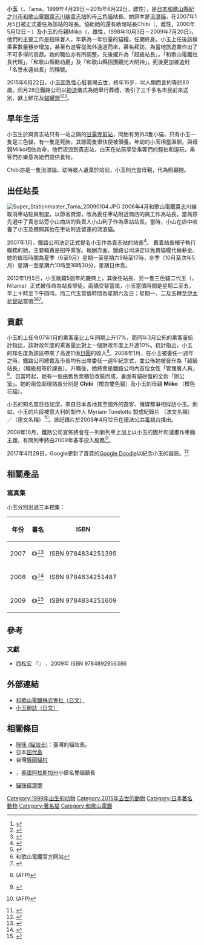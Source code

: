 {{Otheruses|subject=一隻貓|other=其他含義|小玉}} 
{{Infobox Animal
| name   = 小玉<br> たま
| native_name        = たま
| native_name_lang   = ja
| image = Station-Master Tama.JPG
| caption = 戴上站長帽子的小玉（攝於2007年）
| occupation = [[日本|日本]][[和歌山縣|和歌山縣]][[紀之川市|紀之川市]][[和歌山電鐵|和歌山電鐵]][[貴志川線|貴志川線]][[貴志站|貴志站]]{{link-ja|火車站站長|駅長|站長}}
| birth_date  = {{Birth date|1999|4|29|mf=yes}}
| birth_place  = {{日本}}[[和歌山縣|和歌山縣]][[那賀郡|那賀郡]]{{link-ja|貴志川町|貴志川町}}
| death_date    = {{death date and age|2015|6|22|1999|4|29}}
| death_place = {{日本}}和歌山縣[[岩出市|岩出市]]
| species      = '''[[Felis_silvestris_catus|貓]]'''
| breed        = [[三色貓|三色貓]]
| gender       = 雌性
| title        = 超級站長、和歌山電鐵社長代理、和歌山縣勳功爵、和歌山縣招攬觀光大明神、名譽永遠站長
| successor    = 二代玉
}}
'''小玉'''（{{lang-ja|たま}}，Tama，1999年4月29日－2015年6月22日，雌性），是[[日本|日本]][[和歌山縣|和歌山縣]][[紀之川市|紀之川市]][[和歌山電鐵|和歌山電鐵]][[貴志川線|貴志川線]][[貴志站|貴志站]]的母[[三色貓|三色貓]]站長。她原本是[[流浪貓|流浪貓]]，在2007年1月5日被正式委任為該站的站長。協助她的還有助理站長Chibi（{{lang|ja|ちび}}，雌性，2000年5月12日－）及小玉的母親Miiko（{{lang|ja|ミーコ}}，雌性，1998年10月3日－2009年7月20日）。他們的主要工作是招徠客人，年薪為一年份量的貓糧，任期終身。小玉上任後該線乘客數量穩步增加，甚至有遊客從海外遠道而來，慕名拜訪，為當地旅遊業作出了不可多得的貢獻。她的職位亦有所調整，先後擢升為「超級站長」，「和歌山電鐵社長代理」，「和歌山縣勳功爵」及「和歌山縣招攬觀光大明神」，死後更加被追封「名譽永遠站長」的稱號。

2015年6月22日，小玉因急性心脏衰竭去世，終年16岁，以人類而言約等於80歲。同月28日鐵路公司以[[神道|神道]]儀式為她舉行葬禮，吸引了三千多名市民前來送別，獻上鮮花及[[貓糧|貓罐頭]]<ref>{{cite web|url=http://www.asahi.com/articles/ASH6S5V2CH6SPXLB00Y.html?iref=com_alist_6_01|script-title=ja:三毛猫「たま駅長」天国へ　和歌山電鉄、２８日に社葬|language=ja|publisher=[[朝日新聞|朝日新聞]]|date=2015-06-24|accessdate=2015-06-25|archive-date=2015-06-25|archive-url=https://web.archive.org/web/20150625050323/http://www.asahi.com/articles/ASH6S5V2CH6SPXLB00Y.html?iref=com_alist_6_01|dead-url=no}}</ref><ref>{{cite news |title=「貓站長」小玉舉殯粉絲送別 |url=http://hk.apple.nextmedia.com/international/art/20150629/19201802?_ga=1.231345177.768165092.1435212783 |language=zh-hk |publisher=蘋果日報 |date=2015年6月29日 |accessdate=2015年6月29日 |archive-date=2015年7月1日 |archive-url=https://web.archive.org/web/20150701120135/http://hk.apple.nextmedia.com/international/art/20150629/19201802?_ga=1.231345177.768165092.1435212783 |dead-url=no }}</ref><ref>{{cite news |title=日三千粉絲送別人氣貓站長 |url=http://orientaldaily.on.cc/cnt/china_world/20150629/00180_036.html |language=zh-hk |publisher=東方日報 |date=2015年6月29日 |accessdate=2015年6月29日 |archive-date=2015年7月1日 |archive-url=https://web.archive.org/web/20150701170057/http://orientaldaily.on.cc/cnt/china_world/20150629/00180_036.html |dead-url=no }}</ref>。

==早年生活==
小玉生於與貴志站只有一站之隔的[[甘露寺前站|甘露寺前站]]，同胎有另外3隻小貓，只有小玉一隻是三色貓，有一隻是死胎，其餘兩隻很快便被領養。年幼的小玉相當溫馴，與母親Miiko相依為命，他們流浪到貴志站，白天在站前享受乘客們的輕拍和逗玩，乘客們亦樂意為她們提供食物。

Chibi亦是一隻流浪貓，幼時被人遺棄於站前，小玉則充當母親，代為照顧她。

==出任站長==
[[Image:Super_Stationmaster_Tama_20090104.JPG|thumb]]
2006年4月和歌山電鐵貴志川線取消車站駐員制度，以節省資源，改為委任車站附近商店的員工作為站長。當局原先選中了貴志站旁小山商店的負責人小山利子作為車站站長。當時，小山在店中收養了小玉及餵飼其他在車站附近留連的流浪貓。

2007年1月，鐵路公司決定正式提名小玉作為貴志站的站長<ref>{{cite web|title=Cat named stationmaster|publisher=Japan Probe|date=2007-01-14|url=http://www.japanprobe.com/?p=908|accessdate=2008-05-29|deadurl=yes|archiveurl=http://arquivo.pt/wayback/20090710203313/http://www.japanprobe.com/?p=908|archivedate=2009-07-10}}</ref>。 戴着站長帽子執行職務的她，主要職責是招呼乘客。報酬方面，鐵路公司決定以免費貓糧代替薪金。她的值班時間為夏季（6至9月）星期一至星期六9時至17時，冬季（10月至次年5月）星期一至星期六10時至16時30分，星期日休息。

2012年1月5日，小玉就職5週年的慶典上，其後任站長、另一隻三色貓二代玉（{{lang|ja|ニタマ}}，Nitama）正式被任命為站長學徒。兩貓交替當值，小玉當值時間是星期二至五，早上十時至下午四時。而二代玉當值時間為星期六及日；星期一、二及五轉至[[伊太祈曾站|伊太祈曾站]]當值<ref>{{Cite news|script-title=ja:たま駅長就任５周年で部下誕生！|language=ja|newspaper=和歌山電鐵|date=|url=http://www.wakayama-dentetsu.co.jp/president/120105.html|deadurl=yes|archiveurl=https://web.archive.org/web/20150701004901/http://www.wakayama-dentetsu.co.jp/president/120105.html|archivedate=2015-07-01}}</ref><ref>[http://www.wakayama-dentetsu.co.jp/images/jirei.jpg {{lang|ja|「伊太祈曽駅駅長兼貴志駅駅長代行辞令」と「駅長教育責任者辞令」}}] {{webarchive|url=https://web.archive.org/web/20150701113509/http://www.wakayama-dentetsu.co.jp/images/jirei.jpg |date=2015-07-01 }} 和歌山電鐵官方网站</ref><ref>{{Cite news|script-title=ja:たま駅長：部下登場 三毛猫「ニタマ」－－和歌山電鉄|newspaper=[[毎日新聞|毎日新聞]]|date=2012-01-05|url=https://mainichi.jp/kansai/news/20120105ddf001040004000c.html|language=ja|archiveurl=https://archive.is/20120719184734/mainichi.jp/kansai/news/20120105ddf001040004000c.html|archivedate=2012-07-19}}</ref>。

==貢獻==
{{Double image aside|right|Wakayama Electric Railway Kuha2705Tama-200904.jpg|200|Okayama Electric Tramway 7101 TAMA Densya.JPG|200|塗上小玉式樣的車廂<br /> 左：{{link-ja|和歌山電鐵2270系電車|和歌山電鐵2270系電車}}2275F（攝於[[貴志站|貴志站]]）<br />右：{{link-ja|岡山電氣軌道岡軌7100型電車|岡山電気軌道岡軌7100型電車}}7101（攝於[[東山停留場|東山站]]）}}
小玉的上任令07年1月的乘客量比上年同期上升17%，而同年3月公佈的乘客量統計指出，該財政年度的乘客量比對上一個財政年度上升達10%。統計指出，小玉的知名度為該區帶來了高達11億[[日圓|日圓]]的收入<ref>{{cite web|title=Tama is the purr-fect antidote to financial gloom: study |publisher=[[Yahoo!_News|Yahoo! News]] |date=2008-10-05 |url=http://news.yahoo.com/s/afp/20081005/od_afp/japananimalcatoffbeat_081005070319 |accessdate=2008-10-05 |archiveurl=https://web.archive.org/web/20081010224521/http://news.yahoo.com/s/afp/20081005/od_afp/japananimalcatoffbeat_081005070319 |archivedate=2008-10-10 |deadurl=yes }} (AFP)</ref>。2008年1月，在小玉被委任一週年之時，鐵路公司總裁及市長均有出席委任一週年紀念式，並公佈她被晉升為「超級站長」（職級相等於課長）。升職後，她將會是鐵路公司內首位女性「管理層人員」<ref>{{cite web|title=This conductor's got a cat's tongue|publisher=[[Independent_Online_(South_Africa)|IOL]]|date=2008-05-24|url=http://www.iol.co.za/index.php?set_id=1&click_id=126&art_id=nw20080525120728705C537945|accessdate=2008-05-29|archive-date=2009-03-25|archive-url=https://web.archive.org/web/20090325182754/http://www.iol.co.za/index.php?set_id=1&click_id=126&art_id=nw20080525120728705C537945|dead-url=no}}</ref>。自當時起，她有一個由舊售票櫃位改裝而成，裏面有貓砂盤的全新「辦公室」。她的兩位助理站長分別是 '''Chibi'''（橙白雙色貓）及小玉的母親 '''Miiko''' （橙色花貓）。

小玉的知名度日益加深，來自日本各地甚至國外的遊客、傳媒都爭相採訪小玉。例如，小玉的片段被意大利的製作人 Myriam Tonelotto 製成紀錄片 ''{{lang|fr|La Voie du chat}}''（法文名稱）／''{{lang|de|Katzenlektionen}}''（德文名稱）<ref>{{cite web|title=Japanese railway turns to feline 'stationmaster' for help |publisher=[[Yahoo!_News|Yahoo! News]] |date=2008-05-24 |url=http://news.yahoo.com/s/afp/20080525/od_afp/japantourismanimalcatoffbeat |accessdate=2008-05-29 |archiveurl=https://web.archive.org/web/20080526095643/http://news.yahoo.com/s/afp/20080525/od_afp/japantourismanimalcatoffbeat |archivedate=2008-05-26 |deadurl=yes }} (AFP)</ref>。該記錄片於2009年4月12日在[[德法公共電視台|德法公共電視台]]播出。

2008年10月，鐵路公司宣佈將會在一列新列車上加上以小玉的圖片和漫畫作車廂主題，有關列車將由2009年春季投入服務<ref>{{cite web|title=Stationmaster cat gets a train|url=http://www.japanprobe.com/?p=6765|publisher=Japan Probe|date=2008-10-20|accessdate=2009-03-18|deadurl=yes|archiveurl=http://arquivo.pt/wayback/20090711205058/http://www.japanprobe.com/?p=6765|archivedate=2009-07-11}}</ref>。

2017年4月29日，Google更新了首頁的[[Google_Doodle|Google Doodle]]以紀念小玉的誕辰。<ref>{{Cite web|url=http://www.google.com/doodles/tamas-18th-birthday|title=Tama’s 18th Birthday|accessdate=2017-09-19|work=webcache.googleusercontent.com|language=en|deadurl=yes|archiveurl=https://web.archive.org/web/20170521003018/http://www.google.com/doodles/tamas-18th-birthday|archivedate=2017-05-21}}</ref>

==相關產品==
===寫真集===
小玉分別出過三本相集：
{| class="wikitable"
|-
! 年份 !! 書名 !! ISBN
|-
| 2007 || 《{{lang|ja|たまの駅長だより 〜いちご電車で会いにきて〜}}》<ref>{{Cite book|url=http://www.amazon.co.jp/dp/483425139X|last=坂田|first=智昭|date=2007-09-26|publisher=ホーム社|isbn=9784834251395|location=東京; 東京|title=たまの駅長だより 〜いちご電車で会いにきて〜}}</ref> || ISBN 9784834251395
|-
| 2008 || 《{{lang|ja|たまのスーパー駅長だより 〜夢列車に愛をのせて〜}}》<ref>{{Cite book|url=http://www.amazon.co.jp/dp/4834251489|last=坂田|first=智昭|date=2008-09-26|publisher=ホーム社|isbn=9784834251487|location=東京|title=たまのスーパー駅長だより 〜夢列車に愛をのせて〜}}</ref> || ISBN 9784834251487
|-
| 2009 || 《{{lang|ja|駅長たま 〜三毛猫たま、電車になる〜}}》<ref>{{Cite book|url=http://www.amazon.co.jp/dp/4834251608|last=坂田|first=智昭|date=2009-09-25|publisher=ホーム社|isbn=9784834251609|location=東京; 東京|title=駅長たま 〜三毛猫たま、電車になる〜}}</ref> || ISBN 9784834251609
|}

==參考==
{{Reflist|2}}
===文獻===
*西松宏 『{{lang|ja|猫のたま駅長 ローカル線を救った町の物語}}』 {{lang|ja|ハート出版}}、2009年 ISBN 9784892956386

==外部連結==
*[http://www.wakayama-dentetsu.co.jp/ 和歌山電鐵株式會社（日文）] {{Wayback|url=http://www.wakayama-dentetsu.co.jp/ |date=20090929092336 }}
*[http://masatosan.blogzine.jp/ 小玉網誌（日文）] {{Wayback|url=http://masatosan.blogzine.jp/ |date=20090208180555 }}

==相關條目==
{{portal box|日本|貓}}
{{commonscat|Category:Tama (cat)}}
*[[咪咪_(貓站长)|咪咪 (貓站长)]]：臺灣的貓站長。
*日本[[田代島|田代島]]
*台灣[[猴硐貓村|猴硐貓村]]
*{{link-en|史塔布斯|Stubbs (cat)}}，[[美國|美國]][[阿拉斯加州|阿拉斯加州]]小鎮{{link-en|塔奇納|Talkeetna, Alaska}}名譽貓鎮長
*[[貓咪經濟學|貓咪經濟學]]
{{DEFAULTSORT:Tama}}
[[Category:1999年出生的动物|Category:1999年出生的动物]]
[[Category:2015年去世的動物|Category:2015年去世的動物]]
[[Category:日本著名動物|Category:日本著名動物]]
[[Category:著名猫|Category:著名猫]]
[[Category:和歌山電鐵|Category:和歌山電鐵]]